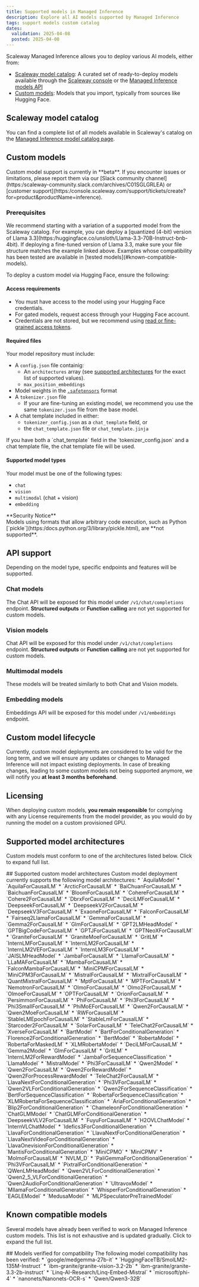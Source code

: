 ```yaml
---
title: Supported models in Managed Inference
description: Explore all AI models supported by Managed Inference
tags: support models custom catalog
dates:
  validation: 2025-04-08
  posted: 2025-04-08
---
```


Scaleway Managed Inference allows you to deploy various AI models, either from:

 * [Scaleway model catalog](#scaleway-model-catalog): A curated set of ready-to-deploy models available through the [Scaleway console](https:/console.scaleway.com/inference/deployments/) or the [Managed Inference models API](https:/www.scaleway.com/en/developers/api/inference/#path-models-list-models)
 * [Custom models](#custom-models): Models that you import, typically from sources like Hugging Face.

## Scaleway model catalog

You can find a complete list of all models available in Scaleway's catalog on the [Managed Inference model catalog page](/managed-inference/reference-content/model-catalog/).

## Custom models

<Message type="note">
  Custom model support is currently in **beta**. If you encounter issues or limitations, please report them via our [Slack community channel](https:/scaleway-community.slack.com/archives/C01SGLGRLEA) or [customer support](https:/console.scaleway.com/support/tickets/create?for=product&productName=inference).
</Message>

### Prerequisites

<Message type="tip">
  We recommend starting with a variation of a supported model from the Scaleway catalog.
  For example, you can deploy a [quantized (4-bit) version of Llama 3.3](https:/huggingface.co/unsloth/Llama-3.3-70B-Instruct-bnb-4bit).
  If deploying a fine-tuned version of Llama 3.3, make sure your file structure matches the example linked above.
  Examples whose compatibility has been tested are available in [tested models](#known-compatible-models).
</Message>

To deploy a custom model via Hugging Face, ensure the following:

#### Access requirements

 * You must have access to the model using your Hugging Face credentials.
 * For gated models, request access through your Hugging Face account.
 * Credentials are not stored, but we recommend using [read or fine-grained access tokens](https:/huggingface.co/docs/hub/security-tokens).

#### Required files

Your model repository must include:

 * A `config.json` file containig:
   * An `architectures` array (see [supported architectures](#supported-models-architecture) for the exact list of supported values).
   * `max_position_embeddings`
 * Model weights in the [`.safetensors`](https:/huggingface.co/docs/safetensors/index) format
 * A `tokenizer.json` file
   * If your are fine-tuning an existing model, we recommend you use the same `tokenizer.json` file from the base model.
 * A chat template included in either:
   * `tokenizer_config.json` as a `chat_template` field, or
   * the `chat_template.json` file or `chat_template.jinja`

<Message type="tip">
If you have both a `chat_template` field in the `tokenizer_config.json` and a chat template file, the chat template file will be used.
</Message>

#### Supported model types

Your model must be one of the following types:

 * `chat`
 * `vision`
 * `multimodal` (chat + vision)
 * `embedding`

<Message type="important">
  **Security Notice**<br />
  Models using formats that allow arbitrary code execution, such as Python [`pickle`](https:/docs.python.org/3/library/pickle.html), are **not supported**.
</Message>

## API support

Depending on the model type, specific endpoints and features will be supported.

### Chat models

The Chat API will be exposed for this model under `/v1/chat/completions` endpoint.
**Structured outputs** or **Function calling** are not yet supported for custom models.

### Vision models

Chat API will be exposed for this model under `/v1/chat/completions` endpoint.
**Structured outputs** or **Function calling** are not yet supported for custom models.

### Multimodal models

These models will be treated similarly to both Chat and Vision models.

### Embedding models

Embeddings API will be exposed for this model under `/v1/embeddings` endpoint.


## Custom model lifecycle

Currently, custom model deployments are considered to be valid for the long term, and we will ensure any updates or changes to Managed Inference will not impact existing deployments.
In case of breaking changes, leading to some custom models not being supported anymore, we will notify you **at least 3 months beforehand**.

## Licensing

When deploying custom models, **you remain responsible** for complying with any License requirements from the model provider, as you would do by running the model on a custom provisioned GPU.

## Supported model architectures

Custom models must conform to one of the architectures listed below. Click to expand full list.

<Accordion>
  ## Supported custom model architectures
  Custom model deployment currently supports the following model architectures:
  * `AquilaModel`
  * `AquilaForCausalLM`
  * `ArcticForCausalLM`
  * `BaiChuanForCausalLM`
  * `BaichuanForCausalLM`
  * `BloomForCausalLM`
  * `CohereForCausalLM`
  * `Cohere2ForCausalLM`
  * `DbrxForCausalLM`
  * `DeciLMForCausalLM`
  * `DeepseekForCausalLM`
  * `DeepseekV2ForCausalLM`
  * `DeepseekV3ForCausalLM`
  * `ExaoneForCausalLM`
  * `FalconForCausalLM`
  * `Fairseq2LlamaForCausalLM`
  * `GemmaForCausalLM`
  * `Gemma2ForCausalLM`
  * `GlmForCausalLM`
  * `GPT2LMHeadModel`
  * `GPTBigCodeForCausalLM`
  * `GPTJForCausalLM`
  * `GPTNeoXForCausalLM`
  * `GraniteForCausalLM`
  * `GraniteMoeForCausalLM`
  * `GritLM`
  * `InternLMForCausalLM`
  * `InternLM2ForCausalLM`
  * `InternLM2VEForCausalLM`
  * `InternLM3ForCausalLM`
  * `JAISLMHeadModel`
  * `JambaForCausalLM`
  * `LlamaForCausalLM`
  * `LLaMAForCausalLM`
  * `MambaForCausalLM`
  * `FalconMambaForCausalLM`
  * `MiniCPMForCausalLM`
  * `MiniCPM3ForCausalLM`
  * `MistralForCausalLM`
  * `MixtralForCausalLM`
  * `QuantMixtralForCausalLM`
  * `MptForCausalLM`
  * `MPTForCausalLM`
  * `NemotronForCausalLM`
  * `OlmoForCausalLM`
  * `Olmo2ForCausalLM`
  * `OlmoeForCausalLM`
  * `OPTForCausalLM`
  * `OrionForCausalLM`
  * `PersimmonForCausalLM`
  * `PhiForCausalLM`
  * `Phi3ForCausalLM`
  * `Phi3SmallForCausalLM`
  * `PhiMoEForCausalLM`
  * `Qwen2ForCausalLM`
  * `Qwen2MoeForCausalLM`
  * `RWForCausalLM`
  * `StableLMEpochForCausalLM`
  * `StableLmForCausalLM`
  * `Starcoder2ForCausalLM`
  * `SolarForCausalLM`
  * `TeleChat2ForCausalLM`
  * `XverseForCausalLM`
  * `BartModel`
  * `BartForConditionalGeneration`
  * `Florence2ForConditionalGeneration`
  * `BertModel`
  * `RobertaModel`
  * `RobertaForMaskedLM`
  * `XLMRobertaModel`
  * `DeciLMForCausalLM`
  * `Gemma2Model`
  * `GlmForCausalLM`
  * `GritLM`
  * `InternLM2ForRewardModel`
  * `JambaForSequenceClassification`
  * `LlamaModel`
  * `MistralModel`
  * `Phi3ForCausalLM`
  * `Qwen2Model`
  * `Qwen2ForCausalLM`
  * `Qwen2ForRewardModel`
  * `Qwen2ForProcessRewardModel`
  * `TeleChat2ForCausalLM`
  * `LlavaNextForConditionalGeneration`
  * `Phi3VForCausalLM`
  * `Qwen2VLForConditionalGeneration`
  * `Qwen2ForSequenceClassification`
  * `BertForSequenceClassification`
  * `RobertaForSequenceClassification`
  * `XLMRobertaForSequenceClassification`
  * `AriaForConditionalGeneration`
  * `Blip2ForConditionalGeneration`
  * `ChameleonForConditionalGeneration`
  * `ChatGLMModel`
  * `ChatGLMForConditionalGeneration`
  * `DeepseekVLV2ForCausalLM`
  * `FuyuForCausalLM`
  * `H2OVLChatModel`
  * `InternVLChatModel`
  * `Idefics3ForConditionalGeneration`
  * `LlavaForConditionalGeneration`
  * `LlavaNextForConditionalGeneration`
  * `LlavaNextVideoForConditionalGeneration`
  * `LlavaOnevisionForConditionalGeneration`
  * `MantisForConditionalGeneration`
  * `MiniCPMO`
  * `MiniCPMV`
  * `MolmoForCausalLM`
  * `NVLM_D`
  * `PaliGemmaForConditionalGeneration`
  * `Phi3VForCausalLM`
  * `PixtralForConditionalGeneration`
  * `QWenLMHeadModel`
  * `Qwen2VLForConditionalGeneration`
  * `Qwen2_5_VLForConditionalGeneration`
  * `Qwen2AudioForConditionalGeneration`
  * `UltravoxModel`
  * `MllamaForConditionalGeneration`
  * `WhisperForConditionalGeneration`
  * `EAGLEModel`
  * `MedusaModel`
  * `MLPSpeculatorPreTrainedModel`
</Accordion>

## Known compatible models

Several models have already been verified to work on Managed Inference custom models. This list is not exhaustive and is updated gradually. Click to expand the full list.

<Accordion>
  ## Models verified for compatibility
  The following model compatibility has been verified:
  * `google/medgemma-27b-it`
  * `HuggingFaceTB/SmolLM2-135M-Instruct`
  * `ibm-granite/granite-vision-3.2-2b`
  * `ibm-granite/granite-3.3-2b-instruct`
  * `Linq-AI-Research/Linq-Embed-Mistral`
  * `microsoft/phi-4`
  * `nanonets/Nanonets-OCR-s`
  * `Qwen/Qwen3-32B`
</Accordion>
